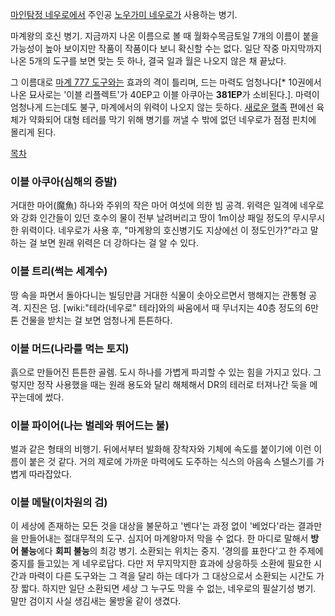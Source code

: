 [[마인탐정 네우로]]에서 주인공 [[노우가미 네우로]]가 사용하는 병기.

마계왕의 호신 병기. 지금까지 나온 이름으로 볼 때 월화수목금토일 7개의 이름이 붙을 가능성이 높아 보이지만 작품이 작품이다 보니 확신할 수는 없다. 일단 작중 마지막까지 나온 5개의 도구를 보면 맞는 듯 하나, 결국 일과 월은 나오지 않은 채 끝났다.

그 이름대로 [[마계 777 도구]]와는 효과의 격이 틀리며, 드는 마력도 엄청나다[* 10권에서 나온 묘사로는 '이블 리플렉트'가 40EP고 이블 아쿠아는 '''381EP'''가 소비된다.]. 마력이 엄청나게 드는데도 불구, 마계에서의 위력이 나오지 않는 듯하다. [[새로운 혈족]] 편에선 육체가 약화되어 대형 테러를 막기 위해 병기를 꺼낼 수 밖에 없던 네우로가 점점 핀치에 몰리게 된다.

[[목차]]
=== 이블 아쿠아(심해의 증발) ===
거대한 마어(魔魚) 하나와 주위의 작은 마어 여섯에 의한 빔 공격. 위력은 일격에 네우로와 강화 인간들이 있던 호수의 물이 전부 날려버리고 땅이 1m이상 패일 정도의 무시무시한 위력이다. 네우로가 사용 후, "마계왕의 호신병기도 지상에선 이 정도인가?"라고 말하는 걸 보면 원래 위력은 더 강하다는 걸 알 수 있다.

=== 이블 트리(썩는 세계수) ===
땅 속을 파면서 돌아다니는 빌딩만큼 거대한 식물이 솟아오르면서 행해지는 관통형 공격. 지진은 덤. [wiki:"테라(네우로" 테라]와의 싸움에서 때 무너지는 40층 정도의 6만톤 건물을 받치는 걸 보면 엄청나게 튼튼하다.

=== 이블 머드(나라를 먹는 토지) ===
흙으로 만들어진 튼튼한 골렘. 도시 하나를 가볍게 파괴할 수 있는 힘을 가지고 있다. 그렇지만 정작 사용했을 때는 원래 용도와 달리 해체해서 DR의 테러로 터져나간 둑을 메꾸는데에 썼다.

=== 이블 파이어(나는 벌레와 뛰어드는 불) ===
벌과 같은 형태의 비행기. 뒤에서부터 발화해 장착자와 기체에 속도를 붙이기에 이런 이름이 붙은 것 같다. 거의 제로에 가까운 마력에도 도주하는 식스의 아음속 스텔스기를 가볍게 따라잡았다. 
 
=== 이블 메탈(이차원의 검) ===
이 세상에 존재하는 모든 것을 대상을 불문하고 '벤다'는 과정 없이 '베었다'라는 결과만을 만들어내는 절대무적의 도구. 심지어 마계왕마저 막을 수 없다. 한 마디로 말해서 '''방어 불능'''에다 '''회피 불능'''의 최강 병기. 소환되는 위치는 중지. '경의를 표한다'고 한 주제에 중지를 들고있는 게 네우로답다. 다만 저 무지막지한 효과에 상응하듯 소환에 필요한 시간과 마력이 다른 도구와는 그 격을 달리 하는 데다가 그 대상으로서 소환되는 시간도 가장 짧다. 하지만 일단 소환되면 세상 그 누구도 막을 수 없는, 네우로의 필살기성 병기. 말만 검이지 사실 생김새는 물방울 같이 생겼다. 
